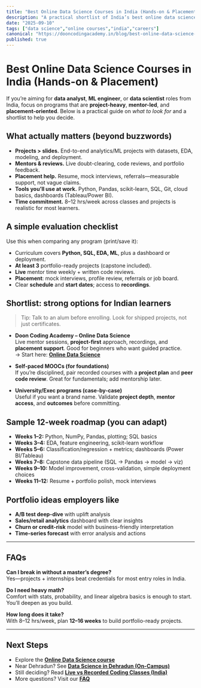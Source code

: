 ```yaml
---
title: "Best Online Data Science Courses in India (Hands-on & Placement)"
description: "A practical shortlist of India’s best online data science courses—hands-on projects, mentor support, and placement assistance."
date: "2025-09-10"
tags: ["data science","online courses","india","careers"]
canonical: "https://dooncodingacademy.in/blog/best-online-data-science-courses-india"
published: true
---
```


# Best Online Data Science Courses in India (Hands-on & Placement)

If you’re aiming for **data analyst**, **ML engineer**, or **data scientist** roles from India, focus on programs that are **project-heavy**, **mentor-led**, and **placement-oriented**. Below is a practical guide on *what to look for* and a shortlist to help you decide.

## What actually matters (beyond buzzwords)
- **Projects > slides.** End-to-end analytics/ML projects with datasets, EDA, modeling, and deployment.  
- **Mentors & reviews.** Live doubt-clearing, code reviews, and portfolio feedback.  
- **Placement help.** Resume, mock interviews, referrals—measurable support, not vague claims.  
- **Tools you’ll use at work.** Python, Pandas, scikit-learn, SQL, Git, cloud basics, dashboards (Tableau/Power BI).  
- **Time commitment.** 8–12 hrs/week across classes and projects is realistic for most learners.

## A simple evaluation checklist
Use this when comparing any program (print/save it):
- Curriculum covers **Python, SQL, EDA, ML**, plus a dashboard or deployment.
- **At least 3** portfolio-ready projects (capstone included).
- **Live** mentor time weekly + written code reviews.
- **Placement**: mock interviews, profile review, referrals or job board.
- Clear **schedule** and **start dates**; access to **recordings**.

## Shortlist: strong options for Indian learners
> Tip: Talk to an alum before enrolling. Look for shipped projects, not just certificates.

- **Doon Coding Academy – Online Data Science**  
  Live mentor sessions, **project-first** approach, recordings, and **placement support**. Good for beginners who want guided practice.  
  → Start here: [**Online Data Science**](/online-courses/data-science)

- **Self-paced MOOCs (for foundations)**  
  If you’re disciplined, pair recorded courses with a **project plan** and **peer code review**. Great for fundamentals; add mentorship later.

- **University/Exec programs (case-by-case)**  
  Useful if you want a brand name. Validate **project depth**, **mentor access**, and **outcomes** before committing.

## Sample 12-week roadmap (you can adapt)
- **Weeks 1–2:** Python, NumPy, Pandas, plotting; SQL basics  
- **Weeks 3–4:** EDA, feature engineering, scikit-learn workflow  
- **Weeks 5–6:** Classification/regression + metrics; dashboards (Power BI/Tableau)  
- **Weeks 7–8:** Capstone data pipeline (SQL → Pandas → model → viz)  
- **Weeks 9–10:** Model improvement, cross-validation, simple deployment choices  
- **Weeks 11–12:** Resume + portfolio polish, mock interviews

## Portfolio ideas employers like
- **A/B test deep-dive** with uplift analysis  
- **Sales/retail analytics** dashboard with clear insights  
- **Churn or credit-risk** model with business-friendly interpretation  
- **Time-series forecast** with error analysis and actions

---

## FAQs

**Can I break in without a master’s degree?**  
Yes—projects + internships beat credentials for most entry roles in India.

**Do I need heavy math?**  
Comfort with stats, probability, and linear algebra basics is enough to start. You’ll deepen as you build.

**How long does it take?**  
With 8–12 hrs/week, plan **12–16 weeks** to build portfolio-ready projects.

---

## Next Steps
- Explore the **[Online Data Science course](/online-courses/data-science)**  
- Near Dehradun? See **[Data Science in Dehradun (On-Campus)](/courses/data-science)**  
- Still deciding? Read **[Live vs Recorded Coding Classes (India)](/blog/live-vs-recorded-coding-classes-india)**  
- More questions? Visit our **[FAQ](/faq)**  
